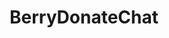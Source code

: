 ---
title: "BerryDonateChat"
publishedAt: "02-03-2023"
active: true
description: "A BungeeCord Plugin allowing your donators to chat between each other between servers."
image: "/img/content/work/minecraft-plugins/berrydonatechat.png"
links:
  github: "https://github.com/Berry-Studios/BerryDonateChat"
  website: "https://polymart.org/resource/berrydonatechat.3593"
tags: "minecraft development, spigot, plugin, minecraft, chat, donation, donator, berrydonatechat, java"
---